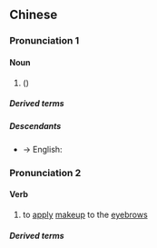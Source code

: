 {{also|画眉}}
==Chinese==
{{zh-forms|s=画眉}}
{{wikipedia|lang=zh}}

===Pronunciation 1===
{{zh-pron
|m=huàméi
|c=waa6 mei4-2
|h=pfs=fa-mì
|cat=n
}}

====Noun====
{{zh-noun}}

# {{vern|Chinese hwamei}} ({{taxlink|Garrulax canorus|species|noshow=1}})

=====Derived terms=====
{{zh-der|畫眉鳥}}

=====Descendants=====
* → English: {{l|en|hwamei}}

===Pronunciation 2===
{{zh-pron
|m=huàméi
|c=waak6 mei4
|h=pfs=va̍k-mì
|cat=v
}}

====Verb====
{{zh-verb}}

# to [[apply]] [[makeup]] to the [[eyebrow]]s

=====Derived terms=====
{{zh-der|張敞畫眉|畫眉張敞|畫眉舉案}}